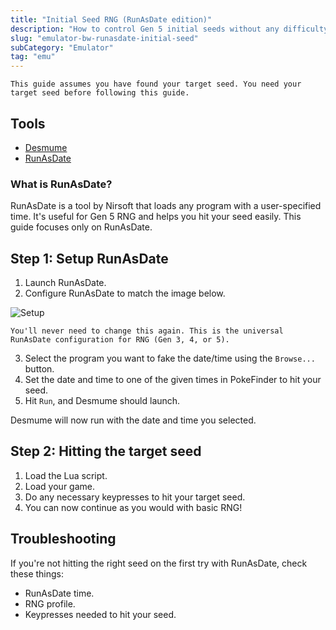 ```yaml
---
title: "Initial Seed RNG (RunAsDate edition)"
description: "How to control Gen 5 initial seeds without any difficulty"
slug: "emulator-bw-runasdate-initial-seed"
subCategory: "Emulator"
tag: "emu"
---
```


```
This guide assumes you have found your target seed. You need your target seed before following this guide.
```

## Tools

- [Desmume](https://www.pokemonrng.com/desmume-setup)
- [RunAsDate](https://www.nirsoft.net/utils/run_as_date.html)

### What is RunAsDate?

RunAsDate is a tool by Nirsoft that loads any program with a user-specified time. It's useful for Gen 5 RNG and helps you hit your seed easily. This guide focuses only on RunAsDate.

## Step 1: Setup RunAsDate

1. Launch RunAsDate.
2. Configure RunAsDate to match the image below.

![Setup](/images/Black-and-White/Initial-Seed/Setup.png)

```
You'll never need to change this again. This is the universal RunAsDate configuration for RNG (Gen 3, 4, or 5).
```

3. Select the program you want to fake the date/time using the `Browse...` button.
4. Set the date and time to one of the given times in PokeFinder to hit your seed.
5. Hit `Run`, and Desmume should launch.

Desmume will now run with the date and time you selected.

## Step 2: Hitting the target seed

1. Load the Lua script.
2. Load your game.
3. Do any necessary keypresses to hit your target seed.
4. You can now continue as you would with basic RNG!

## Troubleshooting

If you're not hitting the right seed on the first try with RunAsDate, check these things:

- RunAsDate time.
- RNG profile.
- Keypresses needed to hit your seed.
